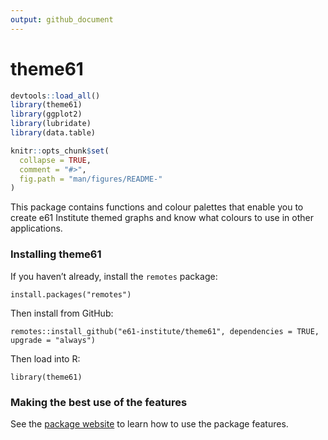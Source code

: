 ```yaml
---
output: github_document
---
```


<!-- readme.md is generated by readme.rmd, please edit that document instead -->

# theme61

```r
devtools::load_all()
library(theme61)
library(ggplot2)
library(lubridate)
library(data.table)

knitr::opts_chunk$set(
  collapse = TRUE,
  comment = "#>",
  fig.path = "man/figures/README-"
)
```

This package contains functions and colour palettes that enable you to create e61 Institute themed graphs and know what colours to use in other applications.

### Installing theme61

If you haven't already, install the `remotes` package:

`install.packages("remotes")`

Then install from GitHub:

`remotes::install_github("e61-institute/theme61", dependencies = TRUE, upgrade = "always")`

Then load into R:

`library(theme61)`

### Making the best use of the features

See the [package website](https://e61-institute.github.io/theme61/) to learn how to use the package features.
